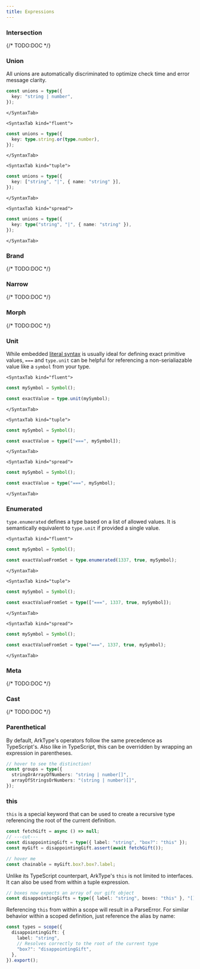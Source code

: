 ```yaml
---
title: Expressions
---
```



### Intersection

{/* TODO:DOC */}

### Union

All unions are automatically discriminated to optimize check time and error message clarity.

<Tabs>
	<SyntaxTab kind="string">

```ts twoslash
const unions = type({
  key: "string | number",
});
```

    </SyntaxTab>

    <SyntaxTab kind="fluent">

```ts twoslash
const unions = type({
  key: type.string.or(type.number),
});
```

    </SyntaxTab>

    <SyntaxTab kind="tuple">

```ts twoslash
const unions = type({
  key: ["string", "|", { name: "string" }],
});
```

    </SyntaxTab>

    <SyntaxTab kind="spread">

```ts twoslash
const unions = type({
  key: type("string", "|", { name: "string" }),
});
```

    </SyntaxTab>

</Tabs>

### Brand

{/* TODO:DOC */}

### Narrow

{/* TODO:DOC */}

### Morph

{/* TODO:DOC */}

### Unit

While embedded [literal syntax](/literals) is usually ideal for defining exact primitive values, `===` and `type.unit` can be helpful for referencing a non-serialiazable value like a `symbol` from your type.

<Tabs>

    <SyntaxTab kind="fluent">

```ts twoslash
const mySymbol = Symbol();

const exactValue = type.unit(mySymbol);
```

    </SyntaxTab>

    <SyntaxTab kind="tuple">

```ts twoslash
const mySymbol = Symbol();

const exactValue = type(["===", mySymbol]);
```

    </SyntaxTab>

    <SyntaxTab kind="spread">

```ts twoslash
const mySymbol = Symbol();

const exactValue = type("===", mySymbol);
```

    </SyntaxTab>

</Tabs>

### Enumerated

`type.enumerated` defines a type based on a list of allowed values. It is semantically equivalent to `type.unit` if provided a single value.

<Tabs>

    <SyntaxTab kind="fluent">

```ts twoslash
const mySymbol = Symbol();

const exactValueFromSet = type.enumerated(1337, true, mySymbol);
```

    </SyntaxTab>

    <SyntaxTab kind="tuple">

```ts twoslash
const mySymbol = Symbol();

const exactValueFromSet = type(["===", 1337, true, mySymbol]);
```

    </SyntaxTab>

    <SyntaxTab kind="spread">

```ts twoslash
const mySymbol = Symbol();

const exactValueFromSet = type("===", 1337, true, mySymbol);
```

    </SyntaxTab>

</Tabs>

### Meta

{/* TODO:DOC */}

### Cast

{/* TODO:DOC */}

### Parenthetical

By default, ArkType's operators follow the same precedence as TypeScript's. Also like in TypeScript, this can be overridden by wrapping an expression in parentheses.

```ts twoslash
// hover to see the distinction!
const groups = type({
  stringOrArrayOfNumbers: "string | number[]",
  arrayOfStringsOrNumbers: "(string | number)[]",
});
```

### this

`this` is a special keyword that can be used to create a recursive type referencing the root of the current definition.

```ts twoslash
const fetchGift = async () => null;
// ---cut---
const disappointingGift = type({ label: "string", "box?": "this" });
const myGift = disappointingGift.assert(await fetchGift());

// hover me
const chainable = myGift.box?.box?.label;
```

Unlike its TypeScript counterpart, ArkType's `this` is not limited to interfaces. It can also be used from within a tuple expression.

```ts twoslash
// boxes now expects an array of our gift object
const disappointingGifts = type({ label: "string", boxes: "this" }, "[]");
```

Referencing `this` from within a scope will result in a ParseError. For similar behavior within a scoped definition, just reference the alias by name:

```ts twoslash
const types = scope({
  disappointingGift: {
    label: "string",
    // Resolves correctly to the root of the current type
    "box?": "disappointingGift",
  },
}).export();
```
